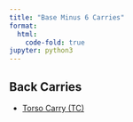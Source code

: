 ```yaml
---
title: "Base Minus 6 Carries"
format:
  html:
    code-fold: true
jupyter: python3
---
```


## Back Carries
- [Torso Carry (TC)](TorsoCarry.html)